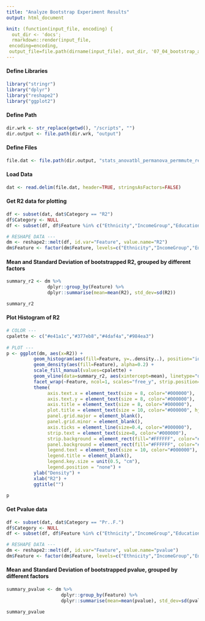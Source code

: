 ```yaml
---
title: "Analyze Bootstrap Experiment Results"
output: html_document

knit: (function(input_file, encoding) {
  out_dir <- 'docs';
  rmarkdown::render(input_file,
 encoding=encoding,
 output_file=file.path(dirname(input_file), out_dir, '07_04_bootstrap_analyze_stats.html'))})
---
```


#### Define Libraries
```r
library("stringr")
library("dplyr")
library("reshape2")
library("ggplot2")
```

#### Define Path
```r
dir.wrk <- str_replace(getwd(), "/scripts", "")
dir.output <- file.path(dir.wrk, "output")
```

#### Define Files
```r
file.dat <- file.path(dir.output, "stats_anovatbl_permanova_permmute_results_withReplacement.tsv")
```
#### Load Data
```r
dat <- read.delim(file.dat, header=TRUE, stringsAsFactors=FALSE)
```

#### Get R2 data for plotting
```r
df <- subset(dat, dat$Category == "R2")
df$Category <- NULL
df <- subset(df, df$Feature %in% c("Ethnicity","IncomeGroup","EducationLevel","GeoRegion"))

# RESHAPE DATA ---
dm <- reshape2::melt(df, id.var="Feature", value.name="R2")
dm$Feature <- factor(dm$Feature, levels=c("Ethnicity","IncomeGroup","EducationLevel","GeoRegion"))
```

#### Mean and Standard Deviation of bootstrapped R2, grouped by different factors
```r
summary_r2 <- dm %>% 
               dplyr::group_by(Feature) %>%
               dplyr::summarise(mean=mean(R2), std_dev=sd(R2))

summary_r2
```

#### Plot Histogram of R2
```r
# COLOR ---
cpalette <- c("#e41a1c","#377eb8","#4daf4a","#984ea3")
     
# PLOT ---
p <- ggplot(dm, aes(x=R2)) +
          geom_histogram(aes(fill=Feature, y=..density..), position="identity", color="#000000", alpha=0.4) +
          geom_density(aes(fill=Feature), alpha=0.2) +
          scale_fill_manual(values=cpalette) +
          geom_vline(data=summary_r2, aes(xintercept=mean), linetype="dashed", size=0.5, colour="#000000") +
          facet_wrap(~Feature, ncol=1, scales="free_y", strip.position="right") +
          theme(
               axis.text.x = element_text(size = 8, color="#000000"),
               axis.text.y = element_text(size = 8, color="#000000"),
               axis.title = element_text(size = 8, color="#000000"),
               plot.title = element_text(size = 10, color="#000000", hjust=0.5),
               panel.grid.major = element_blank(),
               panel.grid.minor = element_blank(),
               axis.ticks = element_line(size=0.4, color="#000000"),	
               strip.text = element_text(size=8, color="#000000"),
               strip.background = element_rect(fill="#FFFFFF", color="#FFFFFF"),
               panel.background = element_rect(fill="#FFFFFF", color="#000000"),
               legend.text = element_text(size = 10, color="#000000"),
               legend.title = element_blank(),
               legend.key.size = unit(0.5, "cm"),
               legend.position = "none") +
          ylab("Density") +
          xlab("R2") + 
          ggtitle("") 

p
```


#### Get Pvalue data
```r
df <- subset(dat, dat$Category == "Pr..F.")
df$Category <- NULL
df <- subset(df, df$Feature %in% c("Ethnicity","IncomeGroup","EducationLevel","GeoRegion"))

# RESHAPE DATA ---
dm <- reshape2::melt(df, id.var="Feature", value.name="pvalue")
dm$Feature <- factor(dm$Feature, levels=c("Ethnicity","IncomeGroup","EducationLevel","GeoRegion"))
```

#### Mean and Standard Deviation of bootstrapped pvalue, grouped by different factors
```r
summary_pvalue <- dm %>% 
                    dplyr::group_by(Feature) %>%
                    dplyr::summarise(mean=mean(pvalue), std_dev=sd(pvalue))

summary_pvalue
```
